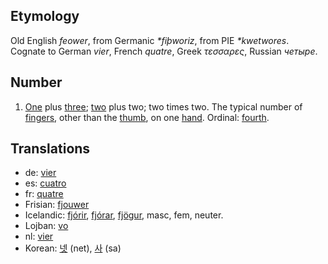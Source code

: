 == Etymology ==
Old English ''feower'', from Germanic ''*fiþworiz'', from PIE ''*kwetwores''. Cognate to German ''vier'', French ''quatre'', Greek ''τεσσαρες'', Russian ''четыре''.

== Number ==
# [[One]] plus [[three]]; [[two]] plus two; two times two. The typical number of [[finger]]s, other than the [[thumb]], on one [[hand]]. Ordinal: [[fourth]].

== Translations ==
*de: [[vier]]
*es: [[cuatro]]
*fr: [[quatre]]
*Frisian: [[fjouwer]]
*Icelandic: [[fjórir]], [[fjórar]], [[fjögur]], masc, fem, neuter.
*Lojban: [[vo]]
*nl: [[vier]]
*Korean: [[넷]] (net), [[사]] (sa)